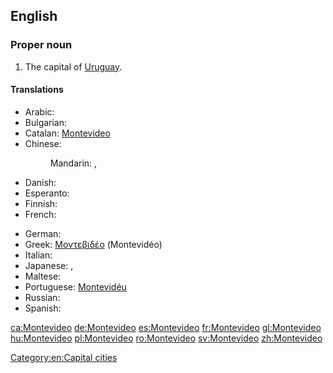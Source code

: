 ==English==
{{wikipedia}}

===Proper noun===
{{en-proper noun}}

# The capital of [[Uruguay]].

====Translations====
{{trans-top|capital of Uruguay}}
* Arabic: {{t-|ar|مونتيفيديو|m|tr=muntifiidyu}}
* Bulgarian: {{t-|bg|Монтевидео|tr=Montevidéo}}
* Catalan: [[#Catalan|Montevideo]]
* Chinese:
*: Mandarin: {{t|cmn|蒙得維的亞|sc=Hani}},  {{t|cmn|蒙得维的亚|tr=Mēngdéwéidíyà|sc=Hani}}
* Danish: {{t-|da|Montevideo}}
* Esperanto: {{t-|eo|Montevideo}}
* Finnish: {{t-|fi|Montevideo}}
* French: {{t+|fr|Montevideo|m}}
{{trans-mid}}
* German: {{t+|de|Montevideo|n}}
* Greek: [[Μοντεβιδέο]] (Montevidéo)
* Italian: {{t-|it|Montevideo}}
* Japanese: {{t-|ja|モンテヴィデオ|tr=Montevideo}},  {{t-|ja|モンテビデオ|tr=Montebideo}}
* Maltese: {{t-|mt|Montevideo}}
* Portuguese: [[Montevidéu]]
* Russian: {{t-|ru|Монтевидео|m|tr=Montevidéo}} {{qualifier|indeclinable}}
* Spanish: {{t+|es|Montevideo}}
{{trans-bottom}}

[[Category:en:Capital cities]]

[[ca:Montevideo]]
[[de:Montevideo]]
[[es:Montevideo]]
[[fr:Montevideo]]
[[gl:Montevideo]]
[[hu:Montevideo]]
[[pl:Montevideo]]
[[ro:Montevideo]]
[[sv:Montevideo]]
[[zh:Montevideo]]